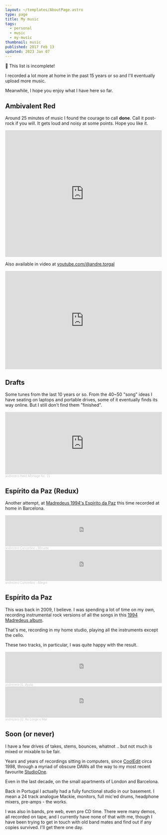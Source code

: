 ```yaml
---
layout: ~/templates/AboutPage.astro
type: page
title: My music
tags:
  - personal
  - music
  - my-music
thumbnail: music
published: 2017 Feb 13
updated: 2023 Jan 07
---
```


<Abstract>

:construction: This list is incomplete!

I recorded a lot more at home in the past 15 years or so and I'll eventually upload more music.

Meanwhile, I hope you enjoy what I have here so far.

</Abstract>

## Ambivalent Red

Around 25 minutes of music I found the courage to call **done**. Call it post-rock if you will. It gets loud and noisy at some points. Hope you like it.

<iframe
  style="border: 0; width: 100%; height: 406px;"
  src="https://bandcamp.com/EmbeddedPlayer/album=2069440621/size=large/bgcol=ffffff/linkcol=0687f5/artwork=small/transparent=true/"
  seamless
>
  <a href="https://low-grade-arcade.bandcamp.com/album/ambivalent-red">
    Ambivalent Red by Low-Grade Arcade
  </a>
</iframe>

Also available in video at [youtube.com/@andre.torgal](https://www.youtube.com/watch?v=KDDDR4gwJ1g&list=PLVexvci9XaJ9rdQZTBLvdaRADoE9BF0v1&ab_channel=AndreTorgal)

<iframe
  width="100%"
  height="315"
  src="https://www.youtube.com/embed/2MPYELWJYeY"
  frameBorder="0"
  allow="encrypted-media; picture-in-picture"
  allowfullscreen
></iframe>

## Drafts

Some tunes from the last 10 years or so. From the 40~50 "song" ideas I have seating on laptops and portable drives, some of it eventually finds its way online. But I still don't find them "finished".

<iframe
  width="100%"
  height="200"
  scrolling="no"
  frameBorder="no"
  allow="autoplay"
  src="https://w.soundcloud.com/player/?url=https%3A//api.soundcloud.com/tracks/975099637&color=%23080404&auto_play=false&hide_related=false&show_comments=true&show_user=true&show_reposts=false&show_teaser=true&visual=true"
></iframe>
<div style="font-size: 10px; color: #cccccc;line-break: anywhere;word-break: normal;overflow: hidden;white-space: nowrap;text-overflow: ellipsis; font-family: Interstate,Lucida Grande,Lucida Sans Unicode,Lucida Sans,Garuda,Verdana,Tahoma,sans-serif;font-weight: 100;">
  <a
    href="https://soundcloud.com/andrezero"
    title="andrezero"
    target="_blank"
    rel="noreferrer"
    style="color: #cccccc; text-decoration: none;"
  >
    andrezero
  </a>
  <a
    href="https://soundcloud.com/andrezero/heist-montage-no-21"
    title="Heist Montage No. 21"
    target="_blank"
    rel="noreferrer"
    style="color: #cccccc; text-decoration: none;"
  >
    Heist Montage No. 21
  </a>
</div>

## Espírito da Paz (Redux)

Another attempt, at [Madredeus 1994's Espírito da Paz](https://play.spotify.com/album/7ksuir9e0otEfmJGylzqSF?play=true&utm_source=open.spotify.com&utm_medium=open) this time recorded at home in Barcelona.

<iframe
  width="100%"
  height="100"
  scrolling="no"
  frameBorder="no"
  allow="autoplay"
  src="https://w.soundcloud.com/player/?url=https%3A//api.soundcloud.com/tracks/1274618398&color=%23040404&auto_play=false&hide_related=false&show_comments=true&show_user=true&show_reposts=false&show_teaser=true&visual=true"
></iframe>
<div style="font-size: 10px; color: #cccccc;line-break: anywhere;word-break: normal;overflow: hidden;white-space: nowrap;text-overflow: ellipsis; font-family: Interstate,Lucida Grande,Lucida Sans Unicode,Lucida Sans,Garuda,Verdana,Tahoma,sans-serif;font-weight: 100;">
  <a
    href="https://soundcloud.com/andrezero"
    title="andrezero"
    target="_blank"
    rel="noreferrer"
    style="color: #cccccc; text-decoration: none;"
  >
    andrezero
  </a>
  <a
    href="https://soundcloud.com/andrezero/concertino-minuete"
    title="Concertino - Minuete"
    target="_blank"
    rel="noreferrer"
    style="color: #cccccc; text-decoration: none;"
  >
    Concertino - Minuete
  </a>
</div>

<iframe
  width="100%"
  height="100"
  scrolling="no"
  frameBorder="no"
  allow="autoplay"
  src="https://w.soundcloud.com/player/?url=https%3A//api.soundcloud.com/tracks/1274618395&color=%23040404&auto_play=false&hide_related=false&show_comments=true&show_user=true&show_reposts=false&show_teaser=true&visual=true"
></iframe>
<div style="font-size: 10px; color: #cccccc;line-break: anywhere;word-break: normal;overflow: hidden;white-space: nowrap;text-overflow: ellipsis; font-family: Interstate,Lucida Grande,Lucida Sans Unicode,Lucida Sans,Garuda,Verdana,Tahoma,sans-serif;font-weight: 100;">
  <a
    href="https://soundcloud.com/andrezero"
    title="andrezero"
    target="_blank"
    rel="noreferrer"
    style="color: #cccccc; text-decoration: none;"
  >
    andrezero
  </a>
  <a
    href="https://soundcloud.com/andrezero/concertino-allegro"
    title="Concertino - Allegro"
    target="_blank"
    rel="noreferrer"
    style="color: #cccccc; text-decoration: none;"
  >
    Concertino - Allegro
  </a>
</div>

## Espírito da Paz

This was back in 2009, I believe. I was spending a lot of time on my own, recording instrumental rock versions of all the songs in this [1994 Madredeus album](https://play.spotify.com/album/7ksuir9e0otEfmJGylzqSF?play=true&utm_source=open.spotify.com&utm_medium=open).

That's me, recording in my home studio, playing all the instruments except the cello.

These two tracks, in particular, I was quite happy with the result.

<iframe
  width="100%"
  height="100"
  scrolling="no"
  frameBorder="no"
  allow="autoplay"
  src="https://w.soundcloud.com/player/?url=https%3A//api.soundcloud.com/tracks/68409107&color=%23ff5500&auto_play=false&hide_related=false&show_comments=true&show_user=true&show_reposts=false&show_teaser=true&visual=true"
></iframe>
<div style="font-size: 10px; color: #cccccc;line-break: anywhere;word-break: normal;overflow: hidden;white-space: nowrap;text-overflow: ellipsis; font-family: Interstate,Lucida Grande,Lucida Sans Unicode,Lucida Sans,Garuda,Verdana,Tahoma,sans-serif;font-weight: 100;">
  <a
    href="https://soundcloud.com/andrezero"
    title="andrezero"
    target="_blank"
    rel="noreferrer"
    style="color: #cccccc; text-decoration: none;"
  >
    andrezero
  </a>
  <a
    href="https://soundcloud.com/andrezero/01-ajuda-2012"
    title="01. Ajuda"
    target="_blank"
    rel="noreferrer"
    style="color: #cccccc; text-decoration: none;"
  >
    01. Ajuda
  </a>
</div>

<iframe
  width="100%"
  height="100"
  scrolling="no"
  frameBorder="no"
  allow="autoplay"
  src="https://w.soundcloud.com/player/?url=https%3A//api.soundcloud.com/tracks/68409108&color=%23804c44&auto_play=false&hide_related=false&show_comments=true&show_user=true&show_reposts=false&show_teaser=true&visual=true"
></iframe>
<div style="font-size: 10px; color: #cccccc;line-break: anywhere;word-break: normal;overflow: hidden;white-space: nowrap;text-overflow: ellipsis; font-family: Interstate,Lucida Grande,Lucida Sans Unicode,Lucida Sans,Garuda,Verdana,Tahoma,sans-serif;font-weight: 100;">
  <a
    href="https://soundcloud.com/andrezero"
    title="andrezero"
    target="_blank"
    rel="noreferrer"
    style="color: #cccccc; text-decoration: none;"
  >
    andrezero
  </a>
  <a
    href="https://soundcloud.com/andrezero/02-ao-longe-o-mar-2012"
    title="02. Ao Longe o Mar"
    target="_blank"
    rel="noreferrer"
    style="color: #cccccc; text-decoration: none;"
  >
    02. Ao Longe o Mar
  </a>
</div>

## Soon (or never)

I have a few drives of takes, stems, bounces, whatnot .. but not much is mixed or mixable to be fair.

Years and years of recordings sitting in computers, since [CoolEdit](https://www.soundonsound.com/reviews/syntrillium-software-cool-edit-pro) circa 1998, through a myriad of obscure DAWs all the way to my most recent favourite [StudioOne](https://www.presonus.com/products/Studio-One).

Even in the last decade, on the small apartments of London and Barcelona.

Back in Portugal I actually had a fully functional studio in our basement. I mean a 24 track analogue Mackie, monitors, full mic'ed drums, headphone mixers, pre-amps - the works.

I was also in bands, pre web, even pre CD time. There were many demos, all recorded on tape, and I currently have none of that with me, though I have been trying to get in touch with old band mates and find out if any copies survived. I'll get there one day.
